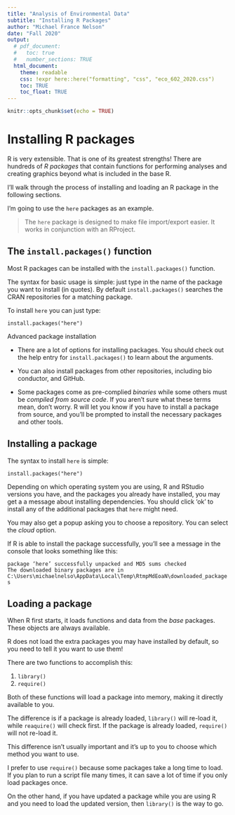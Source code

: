 ```yaml
---
title: "Analysis of Environmental Data"
subtitle: "Installing R Packages"
author: "Michael France Nelson"
date: "Fall 2020"
output:
  # pdf_document:
  #   toc: true
  #   number_sections: TRUE
  html_document:
    theme: readable
    css: !expr here::here("formatting", "css", "eco_602_2020.css")
    toc: TRUE
    toc_float: TRUE
---
```


```r
knitr::opts_chunk$set(echo = TRUE)
```





# Installing R packages

R is very extensible.  That is one of its greatest strengths!  There are hundreds of *R packages* that contain functions for performing analyses and creating graphics beyond what is included in the base R.

I'll walk through the process of installing and loading an R package in the following sections.

I'm going to use the `here` packages as an example.

> The `here` package is designed to make file import/export easier.  It works in conjunction with an RProject.



## The `install.packages()` function

Most R packages can be installed with the `install.packages()` function.

The syntax for basic usage is simple: just type in the name of the package you want to install (in quotes).  By default `install.packages()` searches the CRAN repositories for a matching package.

To install `here` you can just type:

`install.packages("here")`

<div class="grayborder"> Advanced package installation

- There are a lot of options for installing packages.  You should check out the help entry for `install.packages()` to learn about the arguments.

- You can also install packages from other repositories, including bio conductor, and GitHub.

- Some packages come as pre-complied *binaries* while some others must be *compiled from source code*.  If you aren't sure what these terms mean, don't worry.  R will let you know if you have to install a package from source, and you'll be prompted to install the necessary packages and other tools.
</div>



## Installing a package

The syntax to install `here` is simple:

`install.packages("here")`

Depending on which operating system you are using, R and RStudio versions you have, and the packages you already have installed, you may get a a message about installing dependencies.  You should click 'ok' to install any of the additional packages that `here` might need.

You may also get a popup asking you to choose a repository.  You can select the *cloud* option.

If R is able to install the package successfully, you'll see a message in the console that looks something like this:

<div class="blackborder">
`package ‘here’ successfully unpacked and MD5 sums checked`
<br>
`The downloaded binary packages are in`
` 	C:\Users\michaelnelso\AppData\Local\Temp\RtmpMdEoaN\downloaded_packages`
</div>



## Loading a package

When R first starts, it loads functions and data from the *base* packages.  These objects are always available.

R does not load the extra packages you may have installed by default, so you need to tell it you want to use them!

There are two functions to accomplish this:

1. `library()`
1. `require()`

Both of these functions will load a package into memory, making it directly available to you.

The difference is if a package is already loaded, `library()` will re-load it, while `reaquire()` will check first.  If the package is already loaded, `require()` will not re-load it.

This difference isn't usually important and it's up to you to choose which method you want to use.

<div class="blueborder">
I prefer to use `require()` because some packages take a long time to load.  If you plan to run a script file many times, it can save a lot of time if you only load packages once.

On the other hand, if you have updated a package while you are using R and you need to load the updated version, then `library()` is the way to go.
</div>


